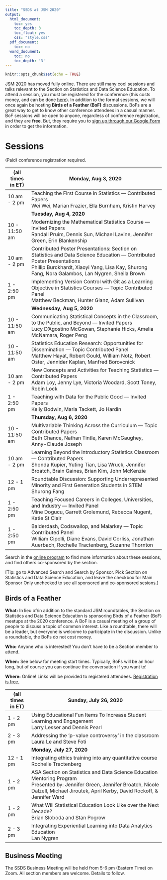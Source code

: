 ```yaml
---
title: "SSDS at JSM 2020"
output:
  html_document:
    toc: yes
    toc_depth: 3
    toc_float: yes
    css: "style.css"
  pdf_document:
    toc: no
  word_document:
    toc: no
    toc_depth: '3'
---
```

\fontsize{12}{12}
\fontseries{m}
\selectfont

\setlength{\paperwidth}{8.5in}
\setlength{\paperheight}{11in}
\setlength{\voffset}{-0.5in}
\setlength{\textheight}{10.5in}
\setlength{\textwidth}{7.5in}
\pagenumbering{gobble}

```r
knitr::opts_chunk$set(echo = TRUE)
```

JSM 2020 has moved fully online. There are still many cool sessions and talks relevant to the Section on Statistics and Data Science Education. To attend a session, you must be registered for the conference (this costs money, and can be done [here](https://ww2.amstat.org/meetings/jsm/2020/registration.cfm)). In addition to the formal sessions, we will once again be hosting **Birds of a Feather (BoF)** discussions. BoFs are a great way to get to know other conference attendees in a casual manner. BoF sessions will be open to anyone, regardless of conference registration, and they are **free**. But, they require you to [sign up through our Google Form](https://docs.google.com/forms/d/e/1FAIpQLScDwSm5CAU5lbSKmRTDjAtR_LgLdx5NcWBjmii7nFvZ2UoZrw/viewform) in order to get the information.



# Sessions

(Paid) conference registration required. 

(all times in ET) | **Monday, Aug 3, 2020** |
 |--------|-------------------------------------------|
 | 10 am - 2 pm | Teaching the First Course in Statistics — Contributed Papers <br> Wei Wei, Marian Frazier, Ella Burnham, Kristin Harvey |
| &nbsp; | **Tuesday, Aug 4, 2020** |
| 10 - 11:50 am | Modernizing the Mathematical Statistics Course — Invited Papers <br> Randall Pruim, Dennis Sun, Michael Lavine, Jennifer Green, Erin Blankenship |
| 10 am - 2 pm | Contributed Poster Presentations: Section on Statistics and Data Science Education — Contributed Poster Presentations <br> Phillip Burckhardt, Xiaoyi Yang, Lisa Kay, Shurong Fang, Nora Galambos, Lan Nygren, Sheila Brown | 
| 1 - 2:50 pm | Implementing Version Control with Git as a Learning Objective in Statistics Courses — Topic Contributed Panel <br> Matthew Beckman, Hunter Glanz, Adam Sullivan | 
|&nbsp; |  **Wednesday, Aug 5, 2020** |
|  10 - 11:50 am | Communicating Statistical Concepts in the Classroom, to the Public, and Beyond — Invited Papers <br> Lucy D'Agostino McGowan, Stephanie Hicks, Amelia McNamara, Roger Peng | 
| 10 - 11:50 am | Statistics Education Research: Opportunities for Dissemination — Topic Contributed Panel <br> Matthew Hayat, Robert Gould, William Notz, Robert Oster, Jennider Kaplan, Manfred Borovcnick | 
| 10 am - 2 pm |  New Concepts and Activities for Teaching Statistics — Contributed Papers <br> Adam Loy, Jenny Lye, Victoria Woodard, Scott Toney, Robin Lock | 
| 1 - 2:50 pm | Teaching with Data for the Public Good — Invited Papers <br> Kelly Bodwin, Maria Tackett, Jo Hardin | 
<date> &nbsp; | **Thursday, Aug 6, 2020** </date>
| 10 - 11:50 am | Multivariable Thinking Across the Curriculum — Topic Contributed Papers <br> Beth Chance, Nathan Tintle, Karen McGaughey, Anny-Claude Joseph | 
| 10 am - 2 pm | Learning Beyond the Introductory Statistics Classroom — Contributed Papers <br> Shonda Kupier, Yuting Tian, Lisa Wruck, Jennifer Broatch, Brain Gaines, Brian Kim, John McKenzie | 
| 12 - 1 pm |  Roundtable Discussion: Supporting Underrepresented Minority and First Generation Students in STEM <br> Shurong Fang | 
| 1 - 2:50 pm | Teaching Focused Careers in Colleges, Universities, and Industry — Invited Panel <br> Mine Dogucu, Garrett Grolemund, Rebecca Nugent, Katie St Clair | 
| 1 - 2:50 pm | Balderdash, Codswallop, and Malarkey — Topic Contributed Panel <br> William Cipolli, Diane Evans, David Corliss, Jonathan Auerbach, Rochelle Tractenberg, Suzanne Thornton | 

Search in the [online program](https://ww2.amstat.org/meetings/jsm/2020/onlineprogram/index.cfm) to find more information about these sessions, and find others co-sponsored by the section. 

[Tip: go to Advanced Search and Search by Sponsor. Pick Section on Statistics and Data Science Education, and leave the checkbox for Main Sponsor Only unchecked to see all sponsored and co-sponsored sesions.]

## Birds of a Feather

**What:** In lieu of/in addition to the standard JSM roundtables, the Section on Statistics and Data Science Education is sponsoring Birds of a Feather (BoF) meetups at the 2020 conference. A BoF is a casual meeting of a group of people to discuss a topic of common interest. Like a roundtable, there will be a leader, but everyone is welcome to participate in the discussion. Unlike a roundtable, the BoFs do not cost money. 

**Who:** Anyone who is interested! You don't have to be a Section member to attend. 

**When:** See below for meeting start times. Typically, BoFs will be an hour long, but of course you can continue the conversation if you want to!

**Where:** Online! Links will be provided to registered attendees. [Registration is free.](https://docs.google.com/forms/d/e/1FAIpQLScDwSm5CAU5lbSKmRTDjAtR_LgLdx5NcWBjmii7nFvZ2UoZrw/viewform)

<!-- (A one-page printable version of this schedule is available [as a PDF](https://ameliamn.github.io/JSM-BoF/BoF_toprint.pdf).) -->

(all times in ET) | **Sunday, July 26, 2020** |
 |--------|-------------------------------------------|
1 - 2 pm | Using Educational Fun Items To Increase Student Learning and Engagement <br> Larry Lesser and Dennis Pearl |
2 - 3 pm | Addressing the 'p-value controversy' in the classroom <br> Laura Le and Steve Foti |
|&nbsp; |  **Monday, July 27, 2020** |
12 - 1 pm | Integrating ethics training into any quantitative course <br> Rochelle Tractenberg |
1 - 2 pm | ASA Section on Statistics and Data Science Education Mentoring Program <br> Presented by: Jennifer Green, Jennifer Broatch, Nicole Dalzell, Michael Jiroutek, April Kerby, David Rockoff, & Jennifer Ward | 
1 - 2 pm | What Will Statistical Education Look Like over the Next Decade? <br> Brian Sloboda and Stan Pogrow |
2 - 3 pm | Integrating Experiential Learning into Data Analytics Education <br> Lan Nygren

## Business Meeting

The SSDS Business Meeting will be held from 5-6 pm (Eastern Time) on Zoom. All section members are welcome. Details to follow. 
